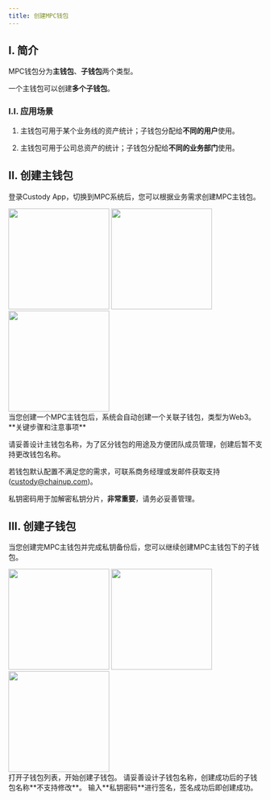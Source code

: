 ```yaml
---
title: 创建MPC钱包
---
```


## I. 简介

MPC钱包分为**主钱包**、**子钱包**两个类型。

一个主钱包可以创建**多个子钱包**。

### I.I. 应用场景

1. 主钱包可用于某个业务线的资产统计；子钱包分配给**不同的用户**使用。

2. 主钱包可用于公司总资产的统计；子钱包分配给**不同的业务部门**使用。


## II. 创建主钱包

登录Custody App，切换到MPC系统后，您可以根据业务需求创建MPC主钱包。

<div className="w-full flex items-center justify-center">
    <CardGroup cols={3}>
        <img src="/images/quickstart/mpc-main1_cn.png" width="200"/>
        <img src="/images/quickstart/mpc-main3_cn.png" width="200"/>
        <img src="/images/quickstart/mpc-main5_cn.png" width="200"/>
    </CardGroup>
</div>


<Note>
当您创建一个MPC主钱包后，系统会自动创建一个关联子钱包，类型为Web3。
</Note>


<Warning>
**关键步骤和注意事项**

请妥善设计主钱包名称，为了区分钱包的用途及方便团队成员管理，创建后暂不支持更改钱包名称。

若钱包默认配置不满足您的需求，可联系商务经理或发邮件获取支持(custody@chainup.com)。

私钥密码用于加解密私钥分片，**非常重要**，请务必妥善管理。
</Warning>



## III. 创建子钱包

当您创建完MPC主钱包并完成私钥备份后，您可以继续创建MPC主钱包下的子钱包。

<div className="w-full flex items-center justify-center">
    <CardGroup cols={3}>
        <img src="/images/quickstart/mpc-sub3_cn.png" width="200"/>
        <img src="/images/quickstart/mpc-sub5_cn.png" width="200"/>
        <img src="/images/quickstart/mpc-sub6_cn.png" width="200"/>
    </CardGroup>
</div>


<Steps>
<Step title="选择目标主钱包">
    打开子钱包列表，开始创建子钱包。
<Warning>
请妥善设计子钱包名称，创建成功后的子钱包名称**不支持修改**。
</Warning>

</Step>
<Step title="私钥签名创建">
    输入**私钥密码**进行签名，签名成功后即创建成功。
</Step>
</Steps>

